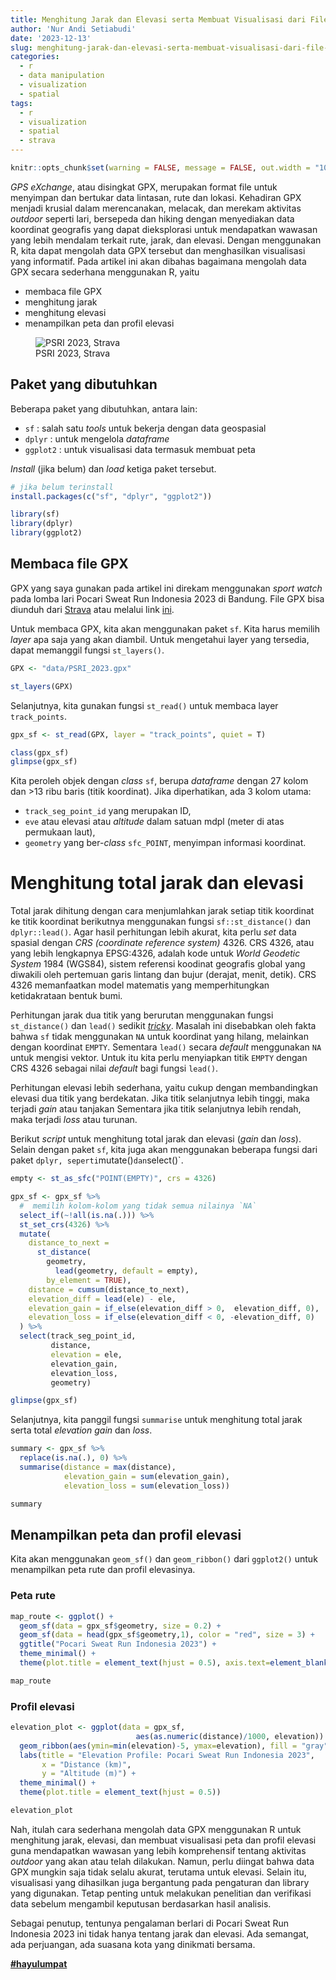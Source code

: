 ```yaml
---
title: Menghitung Jarak dan Elevasi serta Membuat Visualisasi dari File GPX
author: 'Nur Andi Setiabudi'
date: '2023-12-13'
slug: menghitung-jarak-dan-elevasi-serta-membuat-visualisasi-dari-file-gpx
categories:
  - r
  - data manipulation
  - visualization
  - spatial
tags:
  - r
  - visualization
  - spatial
  - strava
---
```


```r
knitr::opts_chunk$set(warning = FALSE, message = FALSE, out.width = "100%") 
```

*GPS eXchange*, atau disingkat GPX, merupakan format file untuk menyimpan dan bertukar data lintasan, rute dan lokasi. Kehadiran GPX menjadi krusial dalam merencanakan, melacak, dan merekam aktivitas *outdoor* seperti lari, bersepeda dan hiking dengan menyediakan data koordinat geografis yang dapat dieksplorasi untuk mendapatkan wawasan yang lebih mendalam terkait rute, jarak, dan elevasi. Dengan menggunakan R, kita dapat mengolah data GPX tersebut dan menghasilkan visualisasi yang informatif. Pada artikel ini akan dibahas bagaimana mengolah data GPX secara sederhana menggunakan R, yaitu  

* membaca file GPX
* menghitung jarak
* menghitung elevasi
* menampilkan peta dan profil elevasi

![PSRI 2023, Strava](image/PSRI_2023.png)

## Paket yang dibutuhkan

Beberapa paket yang dibutuhkan, antara lain:

* `sf` : salah satu *tools* untuk bekerja dengan data geospasial
* `dplyr` : untuk mengelola *dataframe*
* `ggplot2` : untuk visualisasi data termasuk membuat peta

*Install* (jika belum) dan *load* ketiga paket tersebut.

```r
# jika belum terinstall
install.packages(c("sf", "dplyr", "ggplot2"))
```

```r
library(sf)
library(dplyr)
library(ggplot2)
```

## Membaca file GPX

GPX yang saya gunakan pada artikel ini direkam menggunakan *sport watch* pada lomba lari Pocari Sweat Run Indonesia 2023 di Bandung. File GPX bisa diunduh dari [Strava](https://www.strava.com/activities/9546800101) atau melalui link [ini](data/PSRI_2023.gpx).

Untuk membaca GPX, kita akan menggunakan paket `sf`. Kita harus memilih *layer* apa saja yang akan diambil. Untuk mengetahui layer yang tersedia, dapat memanggil fungsi `st_layers()`.


```r
GPX <- "data/PSRI_2023.gpx"

st_layers(GPX)
```
Selanjutnya, kita gunakan fungsi `st_read()` untuk membaca layer `track_points`.

```r
gpx_sf <- st_read(GPX, layer = "track_points", quiet = T)

class(gpx_sf)
glimpse(gpx_sf)
```

Kita peroleh objek dengan *class* `sf`, berupa *dataframe* dengan 27 kolom dan >13 ribu baris (titik koordinat). Jika diperhatikan, ada 3 kolom utama:

* `track_seg_point_id` yang merupakan ID,
* `eve` atau elevasi atau *altitude* dalam satuan mdpl (meter di atas permukaan laut),
* `geometry` yang ber-*class* `sfc_POINT`, menyimpan informasi koordinat.


# Menghitung total jarak dan elevasi

Total jarak dihitung dengan cara menjumlahkan jarak setiap titik koordinat ke titik koordinat berikutnya menggunakan fungsi `sf::st_distance()` dan `dplyr::lead()`. Agar hasil perhitungan lebih akurat, kita perlu *set* data spasial dengan *CRS (coordinate reference system)* 4326. CRS 4326, atau yang lebih lengkapnya EPSG:4326, adalah kode untuk *World Geodetic System* 1984 (WGS84), sistem referensi koodinat geografis global yang diwakili oleh pertemuan garis lintang dan bujur (derajat, menit, detik). CRS 4326 memanfaatkan model matematis yang memperhitungkan ketidakrataan bentuk bumi.

Perhitungan jarak dua titik yang berurutan menggunakan fungsi `st_distance()` dan `lead()` sedikit [*tricky*](https://github.com/r-spatial/sf/issues/799). Masalah ini disebabkan oleh fakta bahwa `sf` tidak menggunakan `NA` untuk koordinat yang hilang, melainkan dengan koordinat `EMPTY`. Sementara `lead()` secara *default* menggunakan `NA` untuk mengisi vektor. Untuk itu kita perlu menyiapkan titik `EMPTY` dengan CRS 4326 sebagai nilai *default* bagi fungsi `lead()`.

Perhitungan elevasi lebih sederhana, yaitu cukup dengan membandingkan elevasi dua titik yang berdekatan. Jika titik selanjutnya lebih tinggi, maka terjadi *gain* atau tanjakan Sementara jika titik selanjutnya lebih rendah, maka terjadi *loss* atau turunan.

Berikut *script* untuk menghitung total jarak dan elevasi (*gain* dan *loss*). Selain dengan paket `sf`, kita juga akan menggunakan beberapa fungsi dari paket `dplyr, seperti `mutate()` dan `select()`.

```r
empty <- st_as_sfc("POINT(EMPTY)", crs = 4326)

gpx_sf <- gpx_sf %>% 
  #  memilih kolom-kolom yang tidak semua nilainya `NA`
  select_if(~!all(is.na(.))) %>%
  st_set_crs(4326) %>% 
  mutate(
    distance_to_next = 
      st_distance(
        geometry, 
          lead(geometry, default = empty), 
        by_element = TRUE),
    distance = cumsum(distance_to_next),
    elevation_diff = lead(ele) - ele,
    elevation_gain = if_else(elevation_diff > 0,  elevation_diff, 0),
    elevation_loss = if_else(elevation_diff < 0, -elevation_diff, 0)
  ) %>%
  select(track_seg_point_id, 
         distance, 
         elevation = ele, 
         elevation_gain, 
         elevation_loss, 
         geometry)

glimpse(gpx_sf)
```

Selanjutnya, kita panggil fungsi `summarise` untuk menghitung total jarak serta total *elevation gain* dan *loss*.

```r
summary <- gpx_sf %>%
  replace(is.na(.), 0) %>% 
  summarise(distance = max(distance),
            elevation_gain = sum(elevation_gain),
            elevation_loss = sum(elevation_loss))

summary
```


## Menampilkan peta dan profil elevasi

Kita akan menggunakan `geom_sf()` dan `geom_ribbon()` dari `ggplot2()` untuk menampilkan peta rute dan profil elevasinya. 

### Peta rute

```r
map_route <- ggplot() + 
  geom_sf(data = gpx_sf$geometry, size = 0.2) + 
  geom_sf(data = head(gpx_sf$geometry,1), color = "red", size = 3) + 
  ggtitle("Pocari Sweat Run Indonesia 2023") +
  theme_minimal() +
  theme(plot.title = element_text(hjust = 0.5), axis.text=element_blank())

map_route
```

### Profil elevasi

```r
elevation_plot <- ggplot(data = gpx_sf, 
                            aes(as.numeric(distance)/1000, elevation)) +
  geom_ribbon(aes(ymin=min(elevation)-5, ymax=elevation), fill = "gray") +
  labs(title = "Elevation Profile: Pocari Sweat Run Indonesia 2023",
       x = "Distance (km)",
       y = "Altitude (m)") +
  theme_minimal() +
  theme(plot.title = element_text(hjust = 0.5))

elevation_plot
```

Nah, itulah cara sederhana mengolah data GPX menggunakan R untuk menghitung jarak, elevasi, dan membuat visualisasi peta dan profil elevasi guna mendapatkan wawasan yang lebih komprehensif tentang aktivitas *outdoor* yang akan atau telah dilakukan. Namun, perlu diingat bahwa data GPX mungkin saja tidak selalu akurat, terutama untuk elevasi. Selain itu, visualisasi yang dihasilkan juga bergantung pada pengaturan dan library yang digunakan. Tetap penting untuk melakukan penelitian dan verifikasi data sebelum mengambil keputusan berdasarkan hasil analisis.

Sebagai penutup, tentunya pengalaman berlari di Pocari Sweat Run Indonesia 2023 ini tidak hanya tentang jarak dan elevasi. Ada semangat, ada perjuangan, ada suasana kota yang dinikmati bersama. 

[**#hayulumpat**](#)








